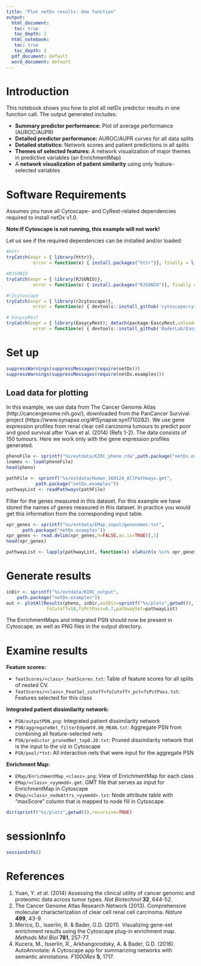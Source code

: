 ```yaml
---
title: "Plot netDx results: One function"
output:
  html_document: 
   toc: true
   toc_depth: 2
  html_notebook: 
   toc: true
   toc_depth: 2
  pdf_document: default
  word_document: default
---
```


# Introduction
This notebook shows you how to plot all netDx predictor results in one function call. The output generated includes:

* **Summary predictor performance:** Plot of average performance (AUROC/AUPR)
* **Detailed predictor performance:** AUROC/AUPR curves for all data splits
* **Detailed statistics:** Network scores and patient predictions in all splits
* **Themes of selected features:** A network visualization of major themes in predictive variables (an EnrichmentMap)
* A **network visualization of patient similarity** using only feature-selected variables

# Software Requirements
Assumes you have all Cytoscape- and CyRest-related dependencies required to install netDx v1.0.

**Note:If Cytoscape is not running, this example will not work!**

Let us see if the required dependencies can be installed and/or loaded:

```r
#httr
tryCatch(expr = { library(httr)}, 
          error = function(e) { install.packages("httr")}, finally = library(httr))

#RJSONIO
tryCatch(expr = { library(RJSONIO)}, 
          error = function(e) { install.packages("RJSONIO")}, finally = library(RJSONIO))

#r2cytoscape
tryCatch(expr = { library(r2cytoscape)}, 
          error = function(e) { devtools::install_github('cytoscape/cytoscape-automation/for-scripters/R/r2cytoscape')}, finally = library(r2cytoscape))

# EasycyRest
tryCatch(expr = { library(EasycyRest); detach(package:EascyRest,unload=TRUE)}, 
          error = function(e) { devtools::install_github('BaderLab/Easycyrest/EasycyRest@0.1')}, finally = {})
```

# Set up

```r
suppressWarnings(suppressMessages(require(netDx)))
suppressWarnings(suppressMessages(require(netDx.examples)))
```

## Load data for plotting
In this example, we use data from The Cancer Genome Atlas (http://cancergenome.nih.gov/), downloaded from the PanCancer Survival project (https://www.synapse.org/#!Synapse:syn1710282). We use gene expression profiles from renal clear cell carcinoma tumours to predict poor and good survival after Yuan et al. (2014) (Refs 1-2). The data consists of 150 tumours. Here we work only with the gene expression profiles generated.

```r
phenoFile <- sprintf("%s/extdata/KIRC_pheno.rda",path.package("netDx.examples"))
lnames <- load(phenoFile)
head(pheno)
```

```r
pathFile <- sprintf("%s/extdata/Human_160124_AllPathways.gmt",
           path.package("netDx.examples"))
pathwayList <- readPathways(pathFile)
```
Filter for the genes measured in this dataset. For this example we have stored the names of genes measured in this dataset. In practice you would get this information from the corresponding input table.

```r
xpr_genes <- sprintf("%s/extdata/EMap_input/genenames.txt",
      path.package("netDx.examples"))
xpr_genes <- read.delim(xpr_genes,h=FALSE,as.is=TRUE)[,1]
head(xpr_genes)
```
```r
pathwayList <- lapply(pathwayList, function(x) x[which(x %in% xpr_genes)])
```

# Generate results

```r
inDir <- sprintf("%s/extdata/KIRC_output",
	path.package("netDx.examples"))
out <- plotAllResults(pheno, inDir,outDir=sprintf("%s/plots",getwd()),
               fsCutoff=10,fsPctPass=0.7,pathwaySet=pathwayList)
```

The EnrichmentMaps and integrated PSN should now be present in Cytoscape, as well as PNG files in the output directory.


# Examine results

**Feature scores:**

* `featScores/<class>_featScores.txt`: Table of feature scores for all splits of nested CV.
* `featScores/<class>_FeatSel_cutoff<fsCutoff>_pct<fsPctPass.txt`: Features selected for this class

**Integrated patient dissimilarity network:**

* `PSN/outputPDN.png`: Integrated patient dissimilarity network
* `PSN/aggregateNet_filterEdgeWt0.00_MEAN.txt`: Aggregate PSN from combining all feature-selected nets
* `PSN/predictor_prunedNet_top0.20.txt`: Pruned dissimilarity network that is the input to the viz in Cytoscape
* `PSN/pool/*txt`: All interaction nets that were input for the aggregate PSN

**Enrichment Map:**

* `EMap/EnrichmentMap_<class>.png`: View of EnrichmentMap for each class
* `EMap/<class>_<yymmdd>.gmt`: GMT file that serves as input for EnrichmentMap in Cytoscape
* `EMap/<class>_nodeAttrs_<yymmdd>.txt`: Node attribute table with "maxScore" column that is mapped to node fill in Cytoscape.

```r
dir(sprintf("%s/plots",getwd()),recursive=TRUE)
```

# sessionInfo

```r
sessionInfo()
```

# References
1. Yuan, Y. *et al.* (2014) Assessing the clinical utility of cancer genomic and proteomic data across tumor types. *Nat Biotechnol* **32**, 644-52.
2. The Cancer Genome Atlas Research Network (2013). Comprehensive molecular characterization of clear cell renal cell carcinoma. *Nature* **499**, 43-9.
3. Merico, D., Isserlin, R. & Bader, G.D. (2011). Visualizing gene-set enrichment results using the Cytoscape plug-in enrichment map. *Methods Mol Biol* **781**, 257-77.
4. Kucera, M., Isserlin, R., Arkhangorodsky, A. & Bader, G.D. (2016). AutoAnnotate: A Cytoscape app for summarizing networks with semantic annotations. *F1000Res* **5**, 1717.




